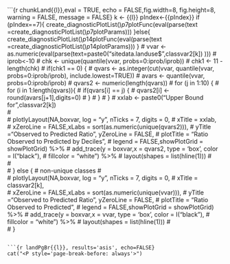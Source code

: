 ```{r chunkLand{{l}},eval = TRUE, echo = FALSE,fig.width=8, fig.height=8, warning = FALSE, message = FALSE}
k <- {{l}}
pIndex<-{{pIndex}}
if (pIndex==7){
  create_diagnosticPlotList()$p7$plotFunc(eval(parse(text =create_diagnosticPlotList()$p7$plotParams)))
}else{
    create_diagnosticPlotList()$p14$plotFunc(eval(parse(text =create_diagnosticPlotList()$p14$plotParams)))
}
# vvar <- as.numeric(eval(parse(text=paste0("sitedata.landuse$",classvar2[k]) )))
# iprob<-10
# chk <- unique(quantile(vvar, probs=0:iprob/iprob))
# chk1 <- 11 - length(chk)
# if(chk1 == 0) {
#   qvars <- as.integer(cut(vvar, quantile(vvar, probs=0:iprob/iprob), include.lowest=TRUE)) 
#   avars <- quantile(vvar, probs=0:iprob/iprob)
#   qvars2 <- numeric(length(qvars))
#   for (j in 1:10) {
#     for (i in 1:length(qvars)){
#       if(qvars[i] == j) {
#         qvars2[i] <- round(avars[j+1],digits=0)
#       }
#     }
#   }
#   xxlab <- paste0("Upper Bound for ",classvar2[k])  
#   
# plotlyLayout(NA,boxvar, log = "y", nTicks = 7, digits = 0,
#                     xTitle = xxlab,  
#                     xZeroLine = FALSE,xLabs = sort(as.numeric(unique(qvars2))),
#                     yTitle ="Observed to Predicted Ratio",  yZeroLine = FALSE,
#                     plotTitle = "Ratio Observed to Predicted by Deciles",
#                     legend = FALSE,showPlotGrid = showPlotGrid) %>%
# add_trace(y = boxvar,x = qvars2, type = 'box', color = I("black"), 
#                        fillcolor = "white") %>%
# layout(shapes = list(hline(1)))
#   
#   
# } else {  # non-unique classes
#   
# plotlyLayout(NA,boxvar, log = "y", nTicks = 7, digits = 0,
#                     xTitle = classvar2[k],  
#                     xZeroLine = FALSE,xLabs = sort(as.numeric(unique(vvar))),
#                     yTitle ="Observed to Predicted Ratio",  yZeroLine = FALSE,
#                     plotTitle = "Ratio Observed to Predicted",
#                     legend = FALSE,showPlotGrid = showPlotGrid) %>%
# add_trace(y = boxvar,x = vvar, type = 'box', color = I("black"), 
#                        fillcolor = "white") %>%
# layout(shapes = list(hline(1)))
#   
# }



```

```{r landPgBr{{l}}, results='asis', echo=FALSE}
cat("<P style='page-break-before: always'>") 
```
